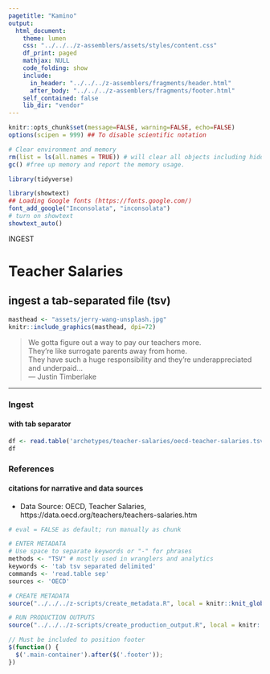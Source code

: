 ```yaml
---
pagetitle: "Kamino"
output: 
  html_document:
    theme: lumen
    css: "../../../z-assemblers/assets/styles/content.css"
    df_print: paged
    mathjax: NULL
    code_folding: show
    include:
      in_header: "../../../z-assemblers/fragments/header.html"
      after_body: "../../../z-assemblers/fragments/footer.html"
    self_contained: false
    lib_dir: "vendor"
---
```


```r

knitr::opts_chunk$set(message=FALSE, warning=FALSE, echo=FALSE)
options(scipen = 999) ## To disable scientific notation

# Clear environment and memory
rm(list = ls(all.names = TRUE)) # will clear all objects including hidden objects.
gc() #free up memory and report the memory usage.

library(tidyverse)

library(showtext)
## Loading Google fonts (https://fonts.google.com/)
font_add_google("Inconsolata", "inconsolata")
# turn on showtext
showtext_auto()

```

<div class="activity">
INGEST  
</div>

# Teacher Salaries
## ingest a tab-separated file (tsv)

```r

masthead <- "assets/jerry-wang-unsplash.jpg"
knitr::include_graphics(masthead, dpi=72)

```

> We gotta figure out a way to pay our teachers more.\
  They're like surrogate parents away from home.\
  They have such a huge responsibility and they're underappreciated and underpaid...\
--- Justin Timberlake\

***

### Ingest
#### with tab separator

```r

df <- read.table('archetypes/teacher-salaries/oecd-teacher-salaries.tsv', sep="\t", header=TRUE, stringsAsFactors = FALSE)
df

```



### References
#### citations for narrative and data sources

* Data Source: OECD, Teacher Salaries, https://data.oecd.org/teachers/teachers-salaries.htm


```r

# eval = FALSE as default; run manually as chunk

# ENTER METADATA
# Use space to separate keywords or "-" for phrases
methods <- "TSV" # mostly used in wranglers and analytics
keywords <- 'tab tsv separated delimited'
commands <- 'read.table sep'
sources <- 'OECD'

# CREATE METADATA
source("../../../z-scripts/create_metadata.R", local = knitr::knit_global())

# RUN PRODUCTION OUTPUTS
source("../../../z-scripts/create_production_output.R", local = knitr::knit_global())


```


```js

// Must be included to position footer
$(function() {
  $('.main-container').after($('.footer'));
})

```

